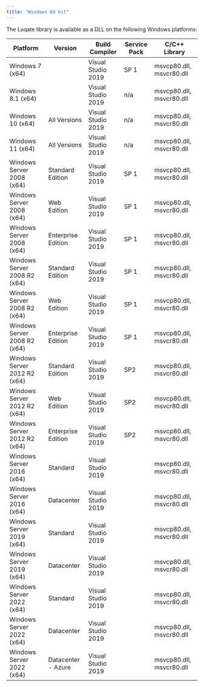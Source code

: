 ```yaml
---
title: "Windows 64 bit"
---
```


The Loqate library is available as a DLL on the following Windows platforms:

| Platform                     | Version            | Build Compiler     | Service Pack | C/C++ Library            |
| ---------------------------- | ------------------ | ------------------ | ------------ | ------------------------ |
| Windows 7 (x64)              |                    | Visual Studio 2019 | SP 1         | msvcp80.dll, msvcr80.dll |
| Windows 8.1 (x64)            |                    | Visual Studio 2019 | n/a          | msvcp80.dll, msvcr80.dll |
| Windows 10 (x64)             | All Versions       | Visual Studio 2019 | n/a          | msvcp80.dll, msvcr80.dll |
| Windows 11 (x64)             | All Versions       | Visual Studio 2019 | n/a          | msvcp80.dll, msvcr80.dll |
| Windows Server 2008 (x64)    | Standard Edition   | Visual Studio 2019 | SP 1         | msvcp80.dll, msvcr80.dll |
| Windows Server 2008 (x64)    | Web Edition        | Visual Studio 2019 | SP 1         | msvcp80.dll, msvcr80.dll |
| Windows Server 2008 (x64)    | Enterprise Edition | Visual Studio 2019 | SP 1         | msvcp80.dll, msvcr80.dll |
| Windows Server 2008 R2 (x64) | Standard Edition   | Visual Studio 2019 | SP 1         | msvcp80.dll, msvcr80.dll |
| Windows Server 2008 R2 (x64) | Web Edition        | Visual Studio 2019 | SP 1         | msvcp80.dll, msvcr80.dll |
| Windows Server 2008 R2 (x64) | Enterprise Edition | Visual Studio 2019 | SP 1         | msvcp80.dll, msvcr80.dll |
| Windows Server 2012 R2 (x64) | Standard Edition   | Visual Studio 2019 | SP2          | msvcp80.dll, msvcr80.dll |
| Windows Server 2012 R2 (x64) | Web Edition        | Visual Studio 2019 | SP2          | msvcp80.dll, msvcr80.dll |
| Windows Server 2012 R2 (x64) | Enterprise Edition | Visual Studio 2019 | SP2          | msvcp80.dll, msvcr80.dll |
| Windows Server 2016 (x64)    | Standard           | Visual Studio 2019 |              | msvcp80.dll, msvcr80.dll |
| Windows Server 2016 (x64)    | Datacenter         | Visual Studio 2019 |              | msvcp80.dll, msvcr80.dll |
| Windows Server 2019 (x64)    | Standard           | Visual Studio 2019 |              | msvcp80.dll, msvcr80.dll |
| Windows Server 2019 (x64)    | Datacenter         | Visual Studio 2019 |              | msvcp80.dll, msvcr80.dll |
| Windows Server 2022 (x64)    | Standard           | Visual Studio 2019 |              | msvcp80.dll, msvcr80.dll |
| Windows Server 2022 (x64)    | Datacenter         | Visual Studio 2019 |              | msvcp80.dll, msvcr80.dll |
| Windows Server 2022 (x64)    | Datacenter - Azure | Visual Studio 2019 |              | msvcp80.dll, msvcr80.dll |
